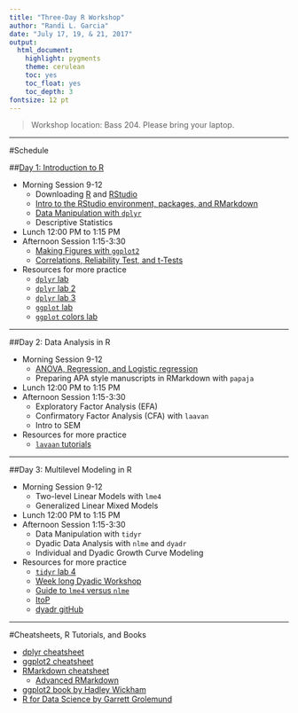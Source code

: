 ```yaml
---
title: "Three-Day R Workshop"
author: "Randi L. Garcia"
date: "July 17, 19, & 21, 2017"
output:
  html_document:
    highlight: pygments
    theme: cerulean
    toc: yes
    toc_float: yes
    toc_depth: 3
fontsize: 12 pt
---
```


 > Workshop location: Bass 204. Please bring your laptop.

***

#Schedule

##[Day 1: Introduction to R](Day 1 Slides.pdf)

  + Morning Session 9-12
    - Downloading [R](https://www.r-project.org/) and [RStudio](https://www.rstudio.com/products/rstudio/download/)
    - [Intro to the RStudio environment, packages, and RMarkdown](Intro_to_R.html)
    - [Data Manipulation with `dplyr`](Intro_to_dplyr.html)
    - Descriptive Statistics
  + Lunch 12:00 PM to 1:15 PM 
  + Afternoon Session 1:15-3:30
    - [Making Figures with `ggplot2`](Intro_to_ggplot2.html)
    - [Correlations, Reliability Test, and t-Tests](Corr_reliability_ttest.html)
  + Resources for more practice
    - [`dplyr` lab](https://beanumber.github.io/sds192/lab-single_table.html)
    - [`dplyr` lab 2](https://beanumber.github.io/sds192/lab-group_by.html)
    - [`dplyr` lab 3](https://beanumber.github.io/sds192/lab-join.html)
    - [`ggplot` lab](https://beanumber.github.io/sds192/lab-ggplot2.html)
    - [`ggplot` colors lab](https://beanumber.github.io/sds192/lab-colorbrewer-ggthemes.html)

***

##Day 2: Data Analysis in R

  + Morning Session 9-12
    - [ANOVA, Regression, and Logistic regression](ANOVA_and_regression.html)
    - Preparing APA style manuscripts in RMarkdown with `papaja`
  + Lunch 12:00 PM to 1:15 PM  
  + Afternoon Session 1:15-3:30
    - Exploratory Factor Analysis (EFA) 
    - Confirmatory Factor Analysis (CFA) with `laavan`
    - Intro to SEM
  + Resources for more practice
    - [`lavaan` tutorials](http://lavaan.ugent.be/tutorial/)

***

##Day 3: Multilevel Modeling in R

  + Morning Session 9-12
    - Two-level Linear Models with `lme4`
    - Generalized Linear Mixed Models
  + Lunch 12:00 PM to 1:15 PM  
  + Afternoon Session 1:15-3:30
    - Data Manipulation with `tidyr`
    - Dyadic Data Analysis with `nlme` and `dyadr`
    - Individual and Dyadic Growth Curve Modeling 
  + Resources for more practice
    - [`tidyr` lab 4](https://beanumber.github.io/sds192/lab-tidy.html)
    - [Week long Dyadic Workshop](https://randilgarcia.github.io/week-dyad-workshop/)
    - [Guide to `lme4` versus `nlme`](http://rpsychologist.com/r-guide-longitudinal-lme-lmer)
    - [ItoP](https://davidakenny.shinyapps.io/ItoP/)
    - [dyadr gitHub](https://github.com/RandiLGarcia/dyadr)



***

#Cheatsheets, R Tutorials, and Books

  + [dplyr cheatsheet](https://www.rstudio.com/wp-content/uploads/2015/02/data-wrangling-cheatsheet.pdf)
  + [ggplot2 cheatsheet](https://www.rstudio.com/wp-content/uploads/2016/11/ggplot2-cheatsheet-2.1.pdf)
  + [RMarkdown cheatsheet](https://www.rstudio.com/wp-content/uploads/2016/03/rmarkdown-cheatsheet-2.0.pdf)  
    - [Advanced RMarkdown](http://rmarkdown.rstudio.com/authoring_pandoc_markdown.html)
  + [ggplot2 book by Hadley Wickham](http://ms.mcmaster.ca/~bolker/misc/ggplot2-book.pdf)
  + [R for Data Science by Garrett Grolemund](http://r4ds.had.co.nz/index.html)



